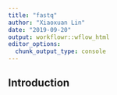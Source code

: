 ```yaml
---
title: "fastq"
author: "Xiaoxuan Lin"
date: "2019-09-20"
output: workflowr::wflow_html
editor_options:
  chunk_output_type: console
---
```


## Introduction

```r

```

